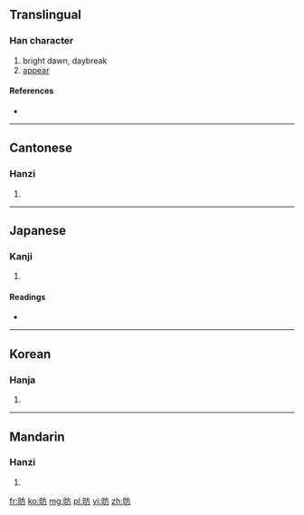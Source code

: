 ==Translingual==

===Han character===
{{Han char|rn=72|rad=日|as=04|sn=8|four=6002<sub>7</sub>|canj=日卜竹尸 (AYHS)}}

# bright dawn, daybreak
# [[appear]]

====References====
* {{Han ref|kx=0491.040|dkj=13796|dj=0852.120|hdz=21496.020|uh=6609|ud=26121|bh=CCC4|bd=52420}}

----

==Cantonese==

===Hanzi===
{{yue-hanzi|jyut=|y=fong2}}

# {{defn|lang=yue|sort=日04}}

----

==Japanese==

===Kanji===
{{ja-kanji|grade=|rs=日04}}

# {{defn|lang=ja|sort=日04}}

====Readings====
* {{ja-readings|on=[[ほう]] (hō)|kun=[[あきらか]] (akiraka)}}

----

==Korean==

===Hanja===
{{ko-hanja|hangeul=방|eumhun=|rv=bang|mr=pang|y=pang}}

# {{defn|lang=ko|sort=日04}}

----

==Mandarin==

===Hanzi===
{{cmn-hanzi|pin=[[fǎng]] ([[fang3]])|wg=fang<sup>3</sup>}}

# {{defn|lang=cmn|sort=日04}}

[[fr:昉]]
[[ko:昉]]
[[mg:昉]]
[[pl:昉]]
[[vi:昉]]
[[zh:昉]]
